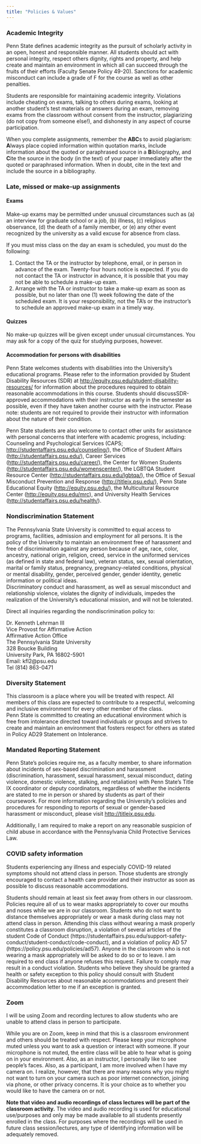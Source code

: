 ```yaml
---
title: "Policies & Values"
---
```


### Academic Integrity

Penn State defines academic integrity as the pursuit of scholarly activity in an open, honest and responsible manner. All students should act with personal integrity, respect others dignity, rights and property, and help create and maintain an environment in which all can succeed through the fruits of their efforts (Faculty Senate Policy 49-20). Sanctions for academic misconduct can include a grade of F for the course as well as other penalties.

Students are responsible for maintaining academic integrity.  Violations include cheating on exams, talking to others during exams, looking at another student's test materials or answers during an exam, removing exams from the classroom without consent from the instructor, plagiarizing (do not copy from someone else!), and dishonesty in any aspect of course participation.

When you complete assignments, remember the **ABC**s to avoid plagiarism: **A**lways place copied information within quotation marks, include information about the quoted or paraphrased source in a **B**ibliography, and **C**ite the source in the body (in the text) of your paper immediately after the quoted or paraphrased information. When in doubt, cite in the text and include the source in a bibliography.

### Late, missed or make-up assignments

#### Exams

Make-up exams may be permitted under unusual circumstances such as (a) an interview for graduate school or a job, (b) illness, (c) religious observance, (d) the death of a family member, or (e) any other event recognized by the university as a valid excuse for absence from class.

If you must miss class on the day an exam is scheduled, you must do the following:

1. Contact the TA or the instructor by telephone, email, or in person in advance of the exam. Twenty-four hours notice is expected. If you do not contact the TA or instructor in advance, it is possible that you may not be able to schedule a make-up exam.
2. Arrange with the TA or instructor to take a make-up exam as soon as possible, but no later than one (1) week following the date of the scheduled exam. It is your responsibility, not the TA's or the instructor's to schedule an approved make-up exam in a timely way.

#### Quizzes

No make-up quizzes will be given except under unusual circumstances. 
You may ask for a copy of the quiz for studying purposes, however.

#### Accommodation for persons with disabilities

Penn State welcomes students with disabilities into the University's educational programs. Please refer to the information provided by Student Disability Resources (SDR) at <http://equity.psu.edu/student-disability-resources/> for information about the procedures required to obtain reasonable accommodations in this course. 
Students should discussSDR-approved accommodations with their instructor as early in the semester as possible, even if they have taken another course with the instructor. 
Please note: students are not required to provide their instructor with information about the nature of their condition.
 
Penn State students are also welcome to contact other units for assistance with personal concerns that interfere with academic progress, including: Counseling and Psychological Services (CAPS; <http://studentaffairs.psu.edu/counseling/>), the Office of Student Affairs (<http://studentaffairs.psu.edu/>), Career Services (<http://studentaffairs.psu.edu/career/>), the Center for Women Students (<http://studentaffairs.psu.edu/womenscenter/>), the LGBTQA Student Resource Center (<http://studentaffairs.psu.edu/lgbtqa/>), the Office of Sexual Misconduct
Prevention and Response (<http://titleix.psu.edu/>), Penn State Educational Equity (<http://equity.psu.edu/>), the Multicultural Resource Center (<http://equity.psu.edu/mrc>), and University 
Health Services (<http://studentaffairs.psu.edu/health/>).

### Nondiscrimination Statement

The Pennsylvania State University is committed to equal access to programs, facilities, admission and employment for all persons. 
It is the policy of the University to maintain an environment free of harassment and free of discrimination against any person because of age, race, color, ancestry, national origin, religion, creed, service in the uniformed services (as defined in state and federal law), veteran status, sex, sexual orientation, marital or family status, pregnancy, pregnancy-related conditions, physical or mental disability, gender, perceived gender, gender identity, genetic information or political ideas.  
Discriminatory conduct and harassment, as well as sexual misconduct and relationship violence, violates the dignity of individuals, impedes the realization of the University's educational mission, and will not be tolerated.
 
Direct all inquiries regarding the nondiscrimination policy to:
 
Dr. Kenneth Lehrman III</br>
Vice Provost for Affirmative Action</br>
Affirmative Action Office</br>
The Pennsylvania State University</br>
328 Boucke Building</br>
University Park, PA 16802-5901</br>
Email: kfl2@psu.edu</br>
Tel (814) 863-0471

### Diversity Statement

This classroom is a place where you will be treated with respect. 
All members of this class are expected to contribute to a respectful, welcoming and inclusive environment for every other member of the class.  
Penn State is committed to creating an educational environment which is free from intolerance directed toward individuals or groups and strives to create and maintain an environment that fosters respect for others as stated in Policy AD29 Statement on Intolerance.
 
### Mandated Reporting Statement

Penn State's policies require me, as a faculty member, to share information about incidents of sex-based discrimination and harassment (discrimination, harassment, sexual harassment, sexual misconduct, dating violence, domestic violence, stalking, and retaliation) with Penn State's Title IX coordinator or deputy coordinators, regardless of whether the incidents are stated to me in person or shared by students as part of their coursework. 
For more information regarding the University's policies and procedures for responding to reports of sexual or gender-based harassment or misconduct, please visit <http://titleix.psu.edu>.
 
Additionally, I am required to make a report on any reasonable suspicion of child abuse in accordance with the Pennsylvania Child Protective Services Law.

### COVID safety information

Students experiencing any illness and especially COVID-19 related symptoms should not attend class in person. 
Those students are strongly encouraged to contact a health care provider and their instructor as soon as possible to discuss reasonable accommodations.  

Students should remain at least six feet away from others in our classroom. 
Policies require all of us to wear masks appropriately to cover our mouths and noses while we are in our classroom. 
Students who do not want to distance themselves appropriately or wear a mask during class may not attend class in person. 
Attending this class without wearing a mask properly constitutes a classroom disruption, a violation of several articles of the student Code of Conduct (https://studentaffairs.psu.edu/support-safety-conduct/student-conduct/code-conduct), and a violation of policy AD 57 (https://policy.psu.edu/policies/ad57). 
Anyone in the classroom who is not wearing a mask appropriately will be asked to do so or to leave. 
I am required to end class if anyone refuses this request. 
Failure to comply may result in a conduct violation. 
Students who believe they should be granted a health or safety exception to this policy should consult with Student Disability Resources about reasonable accommodations and present their accommodation letter to me if an exception is granted. 

### Zoom
	
I will be using Zoom and recording lectures to allow students who are unable to attend class in person to participate.

While you are on Zoom, keep in mind that this is a classroom environment and others should be treated with respect. 
Please keep your microphone muted unless you want to ask a question or interact with someone. 
If your microphone is not muted, the entire class will be able to hear what is going on in your environment. 
Also, as an instructor, I personally like to see people’s faces. 
Also, as a participant, I am more involved when I have my camera on. 
I realize, however, that there are many reasons why you might not want to turn on your camera such as poor internet connection, joining via phone, or other privacy concerns. 
It is your choice as to whether you would like to have the camera on or not.

**Note that video and audio recordings of class lectures will be part of the classroom activity.**
The video and audio recording is used for educational use/purposes and only may be made available to all students presently enrolled in the class. 
For purposes where the recordings will be used in future class session/lectures, any type of identifying information will be adequately removed.

